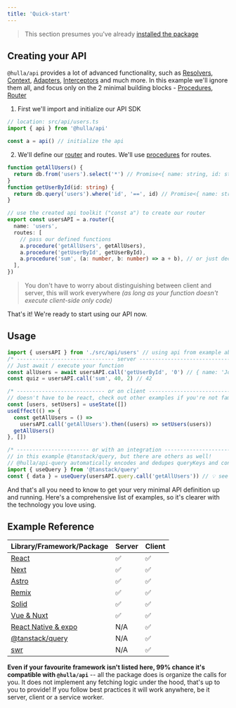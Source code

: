 ```yaml
---
title: 'Quick-start'
---
```


> This section presumes you've already [installed the package](installation)

## Creating your API

`@hulla/api` provides a lot of advanced functionality, such as [Resolvers](/docs/api/advanced/resolvers), [Context](/docs/api/advanced/context), [Adapters](/docs/api/advanced/adapters), [Interceptors](/docs/api/advanced/interceptors) and much more.
In this example we'll ignore them all, and focus only on the 2 minimal building blocks - [Procedures](/docs/api/core-concepts/procedures), [Router](/docs/api/core-concepts/router)

1. First we'll import and initialize our API SDK

```ts
// location: src/api/users.ts
import { api } from '@hulla/api'

const a = api() // initialize the api
```

2. We'll define our [router](/docs/api/core-concepts/router) and routes. We'll use [procedures](/docs/api/core-concepts/procedures) for routes.

```ts
function getAllUsers() {
  return db.from('users').select('*') // Promise<{ name: string, id: string}[]>
}
function getUserById(id: string) {
  return db.query('users').where('id', '==', id) // Promise<{ name: string, id: string}>
}

// use the created api toolkit ("const a") to create our router
export const usersAPI = a.router({
  name: 'users',
  routes: [
    // pass our defined functions
    a.procedure('getAllUsers', getAllUsers),
    a.procedure('getUserById', getUserById),
    a.procedure('sum', (a: number, b: number) => a + b), // or just declare it here
  ],
})
```

> You don't have to worry about distinguishing between client and server, this will work everywhere _(as long as your function doesn't execute client-side only code)_

That's it! We're ready to start using our API now.

## Usage

```ts
import { usersAPI } from './src/api/users' // using api from example above
/* ------------------------------- server -------------------------------- */
// Just await / execute your function
const allUsers = await usersAPI.call('getUserById', '0') // { name: 'John', id: '0' }
const quiz = usersAPI.call('sum', 40, 2) // 42

/* ---------------------------- or on client ----------------------------- */
// doesn't have to be react, check out other examples if you're not familiar with it
const [users, setUsers] = useState([])
useEffect(() => {
  const getAllUsers = () =>
    usersAPI.call('getAllUsers').then((users) => setUsers(users))
  getAllUsers()
}, [])

/* ----------------------- or with an integration ------------------------ */
// in this example @tanstack/query, but there are others as well!
// @hulla/api-query automatically encodes and dedupes queryKeys and constructs queryFn for you! 🔥
import { useQuery } from '@tanstack/query'
const { data } = useQuery(usersAPI.query.call('getAllUsers')) // 💡 see Integrations documentation
```

And that's all you need to know to get your very minimal API definition up and running. Here's a comprehensive list of examples, so it's clearer with the technology you love using.

## Example Reference

| Library/Framework/Package                        | Server | Client |
| ------------------------------------------------ | ------ | ------ |
| [React](/docs/api/examples/react)                | ✅     | ✅     |
| [Next](/docs/api/examples/next)                  | ✅     | ✅     |
| [Astro](/docs/api/examples/astro)                | ✅     | ✅     |
| [Remix](/docs/api/examples/remix)                | ✅     | ✅     |
| [Solid](/docs/api/examples/solid)                | ✅     | ✅     |
| [Vue & Nuxt](/docs/api/examples/vlue)            | ✅     | ✅     |
| [React Native & expo](/docs/api/examples/native) | N/A    | ✅     |
| [@tanstack/query](/docs/api/integrations/query)  | N/A    | ✅     |
| [swr](/docs/api/integrations/swr)                | N/A    | ✅     |

**Even if your favourite framework isn't listed here, 99% chance it's compatible with `@hulla/api`** -- all the package does is organize the calls for you. It does not implement any fetching logic under the hood, that's up to you to provide! If you follow best practices it will work anywhere, be it server, client or a service worker.

